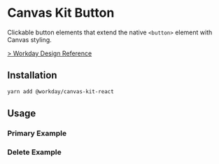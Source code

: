 

<Meta title="Labs/Buttons" />

# Canvas Kit Button

Clickable button elements that extend the native `<button>` element with Canvas styling.

[> Workday Design Reference](https://design.workday.com/components/buttons/buttons)

## Installation

```sh
yarn add @workday/canvas-kit-react
```

## Usage

### Primary Example

<ExampleCodeBlock code={Primary} />

### Delete Example

<ExampleCodeBlock code={Delete} />
